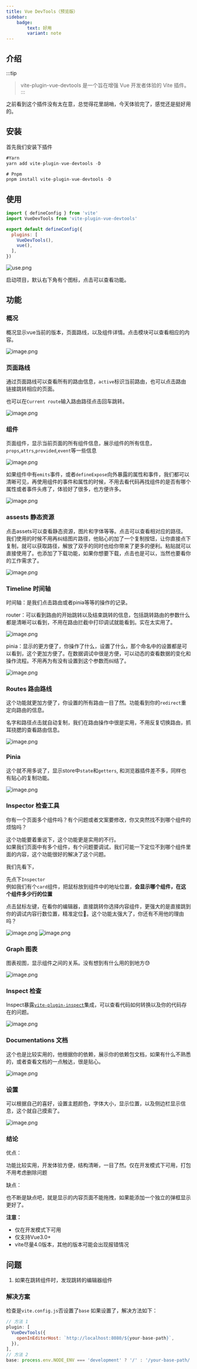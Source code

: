 ```yaml
---
title: Vue DevTools（预览版）
sidebar:
    badge:
        text: 好用
        variant: note
---
```


## 介绍

:::tip
>vite-plugin-vue-devtools 是一个旨在增强 Vue 开发者体验的 Vite 插件。
:::

之前看到这个插件没有太在意，总觉得花里胡哨，今天体验完了，感觉还是挺好用的。

## 安装

首先我们安装下插件

```js
#Yarn
yarn add vite-plugin-vue-devtools -D

# Pnpm
pnpm install vite-plugin-vue-devtools -D
```

## 使用

```js
import { defineConfig } from 'vite'
import VueDevTools from 'vite-plugin-vue-devtools'

export default defineConfig({
  plugins: [
    VueDevTools(),
    vue(),
  ],
})
```

![use.png](/blog/images/plugins/devtools/use.png)

启动项目，默认右下角有个图标，点击可以查看功能。

## 功能

### 概况

概况显示vue当前的版本，页面路线，以及组件详情。点击模块可以查看相应的内容。

![image.png](/blog/images/plugins/devtools/overview.png)

### 页面路线

通过页面路线可以查看所有的路由信息，`active`标识当前路由，也可以点击路由链接跳转相应的页面。

也可以在`Current route`输入路由路径点击回车跳转。

![image.png](/blog/images/plugins/devtools/pages.png)

### 组件

页面组件，显示当前页面的所有组件信息，展示组件的所有信息，`props`,`attrs`,`provided`,`event`等一些信息

![image.png](/blog/images/plugins/devtools/components.png)

如果组件中有`emits`事件，或者`defineExpose`向外暴露的属性和事件，我们都可以清晰可见，再使用组件的事件和属性的时候，不用去看代码再找组件的是否有哪个属性或者事件头疼了，体验好了很多，也方便许多。

![image.png](/blog/images/plugins/devtools/emits.png)

### assests 静态资源

点击assets可以查看静态资源，图片和字体等等。点击可以查看相对应的路径。我们使用的时候不用再纠结图片路径，他贴心的加了一个复制按钮，让你直接点下复制，就可以获取路径，解放了双手的同时也给你带来了更多的便利。粘贴就可以直接使用了。也添加了下载功能，如果你想要下载，点击也是可以，当然也要看你的工作需求了。

![image.png](/blog/images/plugins/devtools/assets.png)

### Timeline 时间轴

时间轴：是我们点击路由或者pinia等等的操作的记录。

router：可以看到路由的开始跳转以及结束跳转的信息，包括跳转路由的参数什么都是清晰可以看到，不用在路由拦截中打印调试就能看到。实在太实用了。

![image.png](/blog/images/plugins/devtools/timeline.png)

pinia：显示的更方便了，你操作了什么，设置了什么，那个命名中的设置都是可以看到，这个更加方便了。在数据调试中很是方便，可以动态的查看数据的变化和操作流程。不用再为有没有设置到这个参数而纠结了。

![image.png](/blog/images/plugins/devtools/timeline-pinia.png)

### Routes 路由路线

这个功能就更加方便了，你设置的所有路由一目了然。功能看到你的`redirect`重定向路由的信息。

名字和路径点击就自动复制，我们在路由操作中很是实用，不用反复切换路由，抓耳挠腮的查看路由信息。

![image.png](/blog/images/plugins/devtools/routes.png)

### Pinia

这个就不用多说了，显示store中`state`和`getters`, 和浏览器插件差不多，同样也有贴心的复制功能。

![image.png](/blog/images/plugins/devtools/pinia.png)

### Inspector 检查工具

你有一个页面多个组件吗？有个问题或者文案要修改，你又突然找不到哪个组件的烦恼吗？

这个功能要着重说下，这个功能更是实用的不行。  
如果我们页面中有多个组件，有个问题要调试，我们可能一下定位不到哪个组件里面的内容，这个功能很好的解决了这个问题。

我们先看下，

先点下`Inspector`  
例如我们有个`card`组件，把鼠标放到组件中的地址位置，**会显示哪个组件，在这个组件多少行的位置**

点击鼠标左键，在看你的编辑器，直接跳转你选择内容组件，更强大的是直接跳到你的调试内容行数位置，精准定位📌。这个功能太强大了，你还有不用他的理由吗？

![image.png](/blog/images/plugins/devtools/inspector.png)
![image.png](/blog/images/plugins/devtools/inspector2.png)

### Graph 图表

图表视图，显示组件之间的关系。没有想到有什么用的到地方😓

![image.png](/blog/images/plugins/devtools/graph.png)

### Inspect 检查

Inspect暴露[`vite-plugin-inspect`](https://github.com/antfu/vite-plugin-inspect)集成，可以查看代码如何转换以及你的代码存在的问题。

![image.png](/blog/images/plugins/devtools/inspect.png)

### Documentations 文档

这个也是比较实用的，他根据你的依赖，展示你的依赖包文档，如果有什么不熟悉的，或者查看文档的一点触达，很是贴心。

![image.png](/blog/images/plugins/devtools/documentations.png)

### 设置

可以根据自己的喜好，设置主题颜色，字体大小，显示位置，以及侧边栏显示信息，这个就自己摸索了。

![image.png](/blog/images/plugins/devtools/settings.png)

### 结论

优点：

功能比较实用，开发体验方便，结构清晰，一目了然。仅在开发模式下可用，打包不用考虑删除问题

缺点：

也不断是缺点吧，就是显示的内容页面不能拖拽，如果能添加一个独立的弹框显示更好了。

**注意：**

- 仅在开发模式下可用
- 仅支持Vue3.0+
- vite尽量4.0版本，其他的版本可能会出现报错情况

## 问题

1. 如果在跳转组件时，发现跳转的编辑器组件

### 解决方案

检查是`vite.config.js`否设置了`base`
如果设置了，解决方法如下：

```js
// 方法 1
plugin: [
  VueDevTools({
    openInEditorHost: `http://localhost:8080/${your-base-path}`,
  }),
],
// 方法 2
base: process.env.NODE_ENV === 'development' ? '/' : '/your-base-path/',
```
